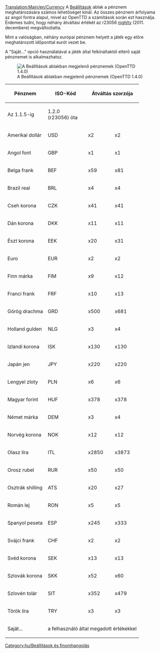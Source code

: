 [[Translation:Main/en/Currency]]
A [[Main/hu/Beállítások|Beállítások]] ablak a pénznem meghatározására számos lehetőséget kínál. Az összes pénznem árfolyama az angol fontra alapul, mivel az OpenTTD a számítások során ezt használja. Érdemes tudni, hogy néhány átváltási értékét az r23056 [[Main/hu/Nightly|nighlty]] (2011. decembere) megváltoztatta.

Mint a valóságban, néhány európai pénznem helyett a játék egy előre meghatározott időponttal eurót vezet be.

A "Saját..." opció használatával a játék által felkínáltaktól eltérő saját pénznemet is alkalmazhatsz.

[[File:hu/Currency units.png|frame|A Beállítások ablakban megjelenő pénznemek (OpenTTD 1.4.0)]]

{| {{en/Wikitable}}
|- style="background:#efefef"
! rowspan="2" | Pénznem
! rowspan="2" | ISO-Kód
! colspan="2" | Átváltás szorzója
! rowspan="2" | Euro <br>bevezetési<br>éve
|- style="background:#efefef"
! Az 1.1.5-ig<br>
! 1.2.0<br>(r23056) óta
|-
| Amerikai dollár || USD || x2 || x2 || &nbsp;&nbsp;&nbsp; soha
|-
| Angol font || GBP || x1 || x1 || &nbsp;&nbsp;&nbsp; soha
|-
| Belga frank || BEF || x59 || x81 || 2002
|-
| Brazil real || BRL || x4 || x4 || &nbsp;&nbsp;&nbsp; soha
|-
| Cseh korona || CZK || x41 || x41 || &nbsp;&nbsp;&nbsp; soha
|-
| Dán korona|| DKK || x11 || x11 || &nbsp;&nbsp;&nbsp; soha
|-
| Észt korona || EEK || x20 || x31 || 2011
|-
| Euro || EUR || x2 || x2 || 
|-
| Finn márka || FIM || x9 || x12 || 2002
|-
| Franci frank || FRF || x10 || x13 || 2002
|-
| Görög drachma || GRD || x500 || x681 || 2002
|-
| Holland gulden || NLG || x3 || x4 || 2002
|-
| Izlandi korona|| ISK || x130 || x130 || &nbsp;&nbsp;&nbsp; soha
|-
| Japán jen || JPY || x220 || x220 || &nbsp;&nbsp;&nbsp; soha
|-
| Lengyel zloty || PLN || x6 || x6 || &nbsp;&nbsp;&nbsp; soha
|-
| Magyar forint || HUF || x378 || x378 || &nbsp;&nbsp;&nbsp; soha
|-
| Német márka || DEM || x3 || x4 || 2002
|-
| Norvég korona || NOK || x12 || x12 || &nbsp;&nbsp;&nbsp; soha
|-
| Olasz líra || ITL || x2850 || x3873 || 2002
|-
| Orosz rubel || RUR || x50 || x50 || &nbsp;&nbsp;&nbsp; soha
|-
| Osztrák shilling || ATS || x20 || x27 || 2002
|-
| Román lej || RON || x5 || x5 || &nbsp;&nbsp;&nbsp; soha
|-
| Spanyol peseta || ESP || x245 || x333 || 2002
|-
| Svájci frank || CHF || x2 || x2 || &nbsp;&nbsp;&nbsp; soha
|-
| Svéd korona || SEK || x13 || x13 || &nbsp;&nbsp;&nbsp; soha
|-
| Szlovák korona || SKK || x52 || x60 || 2009
|-
| Szlovén tolár || SIT || x352 || x479 || 2007
|-
| Török líra || TRY || x3 || x3 || &nbsp;&nbsp;&nbsp; soha
|-
| colspan="1" | Saját...|| colspan="4" | a felhasználó által megadott értékekkel
|}

[[Category:hu/Beállítások és finomhangolás]]